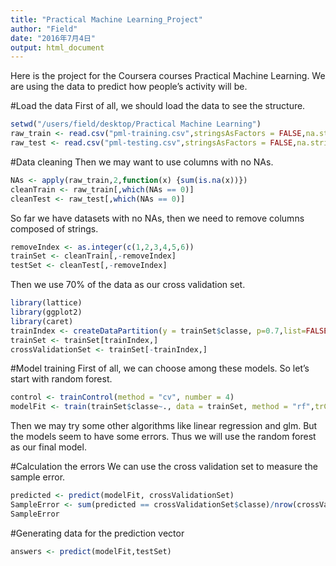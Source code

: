 ```yaml
---
title: "Practical Machine Learning_Project"
author: "Field"
date: "2016年7月4日"
output: html_document
---
```


Here is the project for the Coursera courses Practical Machine Learning. We are using the data to predict how people's activity will be.

#Load the data 
First of all, we should load the data to see the structure. 
```r
setwd("/users/field/desktop/Practical Machine Learning")
raw_train <- read.csv("pml-training.csv",stringsAsFactors = FALSE,na.strings = c("NA",""))
raw_test <- read.csv("pml-testing.csv",stringsAsFactors = FALSE,na.strings = c("NA",""))
```

#Data cleaning
Then we may want to use columns with no NAs.
```r
NAs <- apply(raw_train,2,function(x) {sum(is.na(x))}) 
cleanTrain <- raw_train[,which(NAs == 0)]
cleanTest <- raw_test[,which(NAs == 0)]
```

So far we have datasets with no NAs, then we need to remove columns composed of strings.

```r
removeIndex <- as.integer(c(1,2,3,4,5,6))
trainSet <- cleanTrain[,-removeIndex]
testSet <- cleanTest[,-removeIndex]
```

Then we use 70% of the data as our cross validation set.
```r
library(lattice)
library(ggplot2)
library(caret)
trainIndex <- createDataPartition(y = trainSet$classe, p=0.7,list=FALSE)
trainSet <- trainSet[trainIndex,]
crossValidationSet <- trainSet[-trainIndex,]
```


#Model training
First of all, we can choose among these models. So let's start with random forest.
```r

control <- trainControl(method = "cv", number = 4)
modelFit <- train(trainSet$classe~., data = trainSet, method = "rf",trControl = control)
```

Then we may try some other algorithms like linear regression and glm.
But the models seem to have some errors. Thus we will use the random forest as our final model.

#Calculation the errors
We can use the cross validation set to measure the sample error.
```r
predicted <- predict(modelFit, crossValidationSet)
SampleError <- sum(predicted == crossValidationSet$classe)/nrow(crossValidationSet)
SampleError
```

#Generating data for the prediction vector
```r
answers <- predict(modelFit,testSet)
```
